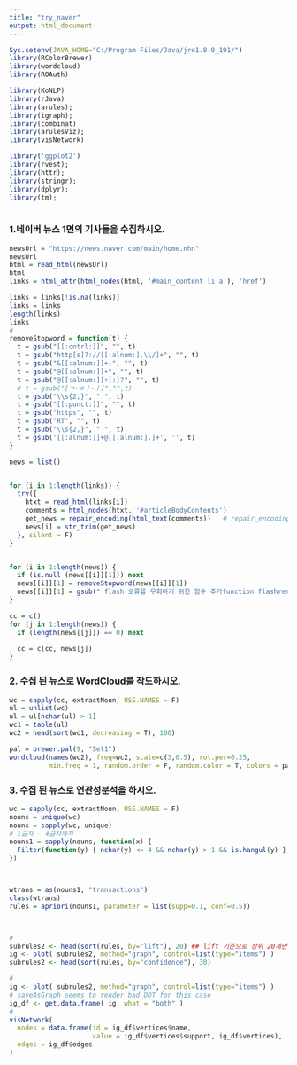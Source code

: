 ```yaml
---
title: "try_naver"
output: html_document
---
```


```r
Sys.setenv(JAVA_HOME="C:/Program Files/Java/jre1.8.0_191/")
library(RColorBrewer)
library(wordcloud)
library(ROAuth)

library(KoNLP)
library(rJava)
library(arules); 
library(igraph); 
library(combinat)
library(arulesViz); 
library(visNetwork)

library('ggplot2')
library(rvest); 
library(httr); 
library(stringr); 
library(dplyr);
library(tm);



```


### 1.네이버 뉴스 1면의 기사들을 수집하시오.

```r
newsUrl = "https://news.naver.com/main/home.nhn"
newsUrl
html = read_html(newsUrl)
html
links = html_attr(html_nodes(html, '#main_content li a'), 'href')

links = links[!is.na(links)]
links = links
length(links)
links
# 
removeStopword = function(t) {
  t = gsub("[[:cntrl:]]", "", t)
  t = gsub("http[s]?://[[:alnum:].\\/]+", "", t)
  t = gsub("&[[:alnum:]]+;", "", t)
  t = gsub("@[[:alnum:]]+", "", t)
  t = gsub("@[[:alnum:]]+[:]?", "", t)
  # t = gsub("[ㄱ-ㅎㅏ-ㅣ]","",t)
  t = gsub("\\s{2,}", " ", t)
  t = gsub("[[:punct:]]", "", t)
  t = gsub("https", "", t)
  t = gsub("RT", "", t)
  t = gsub("\\s{2,}", " ", t)
  t = gsub('[[:alnum:]]+@[[:alnum:].]+', '', t)
}

news = list()


for (i in 1:length(links)) {
  try({
    htxt = read_html(links[i])
    comments = html_nodes(htxt, '#articleBodyContents')
    get_news = repair_encoding(html_text(comments))   # repair_encoding(html_text(comments), from='utf-8')
    news[i] = str_trim(get_news)
  }, silent = F)
}


for (i in 1:length(news)) {
  if (is.null (news[[i]][1])) next
  news[[i]][1] = removeStopword(news[[i]][1])
  news[[i]][1] = gsub(" flash 오류를 우회하기 위한 함수 추가function flashremoveCallback", "", news[[i]][1])
}

cc = c()
for (j in 1:length(news)) {
  if (length(news[[j]]) == 0) next

  cc = c(cc, news[j])
}

```



### 2. 수집 된 뉴스로 WordCloud를 작도하시오.

```r
wc = sapply(cc, extractNoun, USE.NAMES = F)
ul = unlist(wc)
ul = ul[nchar(ul) > 1]
wc1 = table(ul)
wc2 = head(sort(wc1, decreasing = T), 100)

pal = brewer.pal(9, "Set1")
wordcloud(names(wc2), freq=wc2, scale=c(3,0.5), rot.per=0.25,
          min.freq = 1, random.order = F, random.color = T, colors = pal)

```

### 3. 수집 된 뉴스로 연관성분석을 하시오.

```r
wc = sapply(cc, extractNoun, USE.NAMES = F)
nouns = unique(wc)
nouns = sapply(wc, unique)
# 1글자 ~ 4글자까지
nouns1 = sapply(nouns, function(x) {
  Filter(function(y) { nchar(y) <= 4 && nchar(y) > 1 && is.hangul(y) }, x)
})



wtrans = as(nouns1, "transactions")
class(wtrans)
rules = apriori(nouns1, parameter = list(supp=0.1, conf=0.5))



#         
subrules2 <- head(sort(rules, by="lift"), 20) ## lift 기준으로 상위 20개만을 시각화
ig <- plot( subrules2, method="graph", control=list(type="items") )
subrules2 <- head(sort(rules, by="confidence"), 30)

#
ig <- plot( subrules2, method="graph", control=list(type="items") )
# saveAsGraph seems to render bad DOT for this case
ig_df <- get.data.frame( ig, what = "both" )
#
visNetwork(
  nodes = data.frame(id = ig_df$vertices$name,
                     value = ig_df$vertices$support, ig_df$vertices),
  edges = ig_df$edges
)
```

